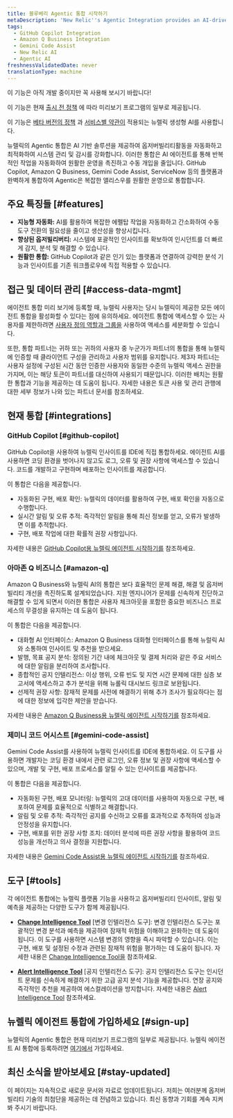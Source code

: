 ```yaml
---
title: 블루베리 Agentic 통합 시작하기
metaDescription: 'New Relic''s Agentic Integration provides an AI-driven solution to automate and optimize observability workflows, enhancing system management and monitoring'
tags:
  - GitHub Copilot Integration
  - Amazon Q Business Integration
  - Gemini Code Assist
  - New Relic AI
  - Agentic AI
freshnessValidatedDate: never
translationType: machine
---
```


<Callout title="시사">
  이 기능은 아직 개발 중이지만 꼭 사용해 보시기 바랍니다!

  이 기능은 현재 [출시 전 정책](/docs/licenses/license-information/referenced-policies/new-relic-pre-release-policy) 에 따라 미리보기 프로그램의 일부로 제공됩니다.

  이 기능은 [베타 버전의 정책](/docs/licenses/license-information/referenced-policies/new-relic-pre-release-policy) 과 [서비스별 약관이](https://newrelic.com/termsandconditions/service-specific) 적용되는 뉴렐릭 생성형 AI를 사용합니다.
</Callout>

뉴렐릭의 Agentic 통합은 AI 기반 솔루션을 제공하여 옵저버빌리티활동을 자동화하고 최적화하여 시스템 관리 및 감시를 강화합니다. 이러한 통합은 AI 에이전트를 통해 반복적인 작업을 자동화하여 원활한 운영을 촉진하고 수동 개입을 줄입니다. GitHub Copilot, Amazon Q Business, Gemini Code Assist, ServiceNow 등의 플랫폼과 완벽하게 통합하여 Agentic은 복잡한 앨리스우를 원활한 운영으로 통합합니다.

## 주요 특징들 [#features]

* **지능형 자동화:** AI를 활용하여 복잡한 에펠탑 작업을 자동화하고 간소화하여 수동 도구 전환의 필요성을 줄이고 생산성을 향상시킵니다.
* **향상된 옵저빌리버티:** 시스템에 포괄적인 인사이트를 확보하여 인시던트를 더 빠르게 감지, 분석 및 해결할 수 있습니다.
* **원활한 통합:** GitHub Copilot과 같은 인기 있는 플랫폼과 연결하여 강력한 분석 기능과 인사이트를 기존 워크플로우에 직접 적용할 수 있습니다.

## 접근 및 데이터 관리 [#access-data-mgmt]

에이전트 통합 미리 보기에 등록할 때, 뉴렐릭 사용자는 당시 뉴렐릭이 제공한 모든 에이전트 통합을 활성화할 수 있다는 점에 유의하세요. 에이전트 통합에 액세스할 수 있는 사용자를 제한하려면 [사용자 정의 역할과 그룹을](/docs/accounts/accounts-billing/new-relic-one-user-management/account-user-mgmt-tutorial/#roles) 사용하여 액세스를 세분화할 수 있습니다.

또한, 통합 파트너는 귀하 또는 귀하의 사용자 중 누군가가 파트너의 통합을 통해 뉴렐릭에 인증할 때 클라이언트 구성을 관리하고 사용자 범위를 유지합니다. 제3자 파트너는 사용자 설정에 구성된 시간 동안 인증한 사용자와 동일한 수준의 뉴렐릭 액세스 권한을 가지며, 이는 해당 토큰이 파트너를 대신하여 사용되기 때문입니다. 이러한 배치는 원활한 통합과 기능을 제공하는 데 도움이 됩니다. 자세한 내용은 토큰 사용 및 관리 관행에 대한 세부 정보가 나와 있는 파트너 문서를 참조하세요.

## 현재 통합 [#integrations]

### GitHub Copilot [#github-copilot]

GitHub Copilot을 사용하여 뉴렐릭 인사이트를 IDE에 직접 통합하세요. 에이전트 AI를 사용하면 코딩 환경을 벗어나지 않고도 로그, 오류 및 권장 사항에 액세스할 수 있습니다. 코드를 개발하고 구현하며 배포하는 인사이트를 제공합니다.

이 통합은 다음을 제공합니다.

* 자동화된 구현, 배포 확인: 뉴렐릭의 데이터를 활용하여 구현, 배포 확인을 자동으로 수행합니다.
* 실시간 알림 및 오류 추적: 즉각적인 알림을 통해 최신 정보를 얻고, 오류가 발생하면 이를 추적합니다.
* 구현, 배포 작업에 대한 확률적 권장 사항입니다.

자세한 내용은 [GitHub Copilot용 뉴렐릭 에이전트 시작하기를](/docs/agentic-ai/agentic-integration/github-copilot-integration) 참조하세요.

### 아마존 Q 비즈니스 [#amazon-q]

Amazon Q Business와 뉴렐릭 AI의 통합은 보다 효율적인 문제 해결, 해결 및 옵저버빌리티 개선을 촉진하도록 설계되었습니다. 지원 엔지니어가 문제를 신속하게 진단하고 해결할 수 있게 되면서 이러한 통합은 사용자 체크아웃을 포함한 중요한 비즈니스 프로세스의 무결성을 유지하는 데 도움이 됩니다.

이 통합은 다음을 제공합니다.

* 대화형 AI 인터페이스: Amazon Q Business 대화형 인터페이스를 통해 뉴럴릭 AI와 소통하여 인사이트 및 추천을 받으세요.
* 발행, 목표 공지 분석: 정의된 기간 내에 체크아웃 및 결제 처리와 같은 주요 서비스에 대한 알림을 분리하여 조사합니다.
* 종합적인 공지 인텔리전스: 이상 행위, 오류 빈도 및 지연 시간 문제에 대한 심층 보고서에 액세스하고 추가 분석을 위해 뉴롤릭 대시보드 링크로 보완됩니다.
* 선제적 권장 사항: 잠재적 문제를 사전에 해결하기 위해 추가 조사가 필요하다는 점에 대한 정보에 입각한 제안을 받습니다.

자세한 내용은 [Amazon Q Business용 뉴렐릭 에이전트 시작하기를](/docs/agentic-ai/agentic-integration/amazonq-integration) 참조하세요.

### 제미니 코드 어시스트 [#gemini-code-assist]

Gemini Code Assist를 사용하여 뉴렐릭 인사이트를 IDE에 통합하세요. 이 도구를 사용하면 개발자는 코딩 환경 내에서 관련 로그인, 오류 정보 및 권장 사항에 액세스할 수 있으며, 개발 및 구현, 배포 프로세스를 알릴 수 있는 인사이트를 제공합니다.

이 통합은 다음을 제공합니다.

* 자동화된 구현, 배포 모니터링: 뉴렐릭의 고대 데이터를 사용하여 자동으로 구현, 배포하여 문제를 효율적으로 식별하고 해결합니다.
* 알림 및 오류 추적: 즉각적인 공지를 수신하고 오류를 효과적으로 추적하여 성능과 안정성을 유지합니다.
* 구현, 배포를 위한 권장 사항 조치: 데이터 분석에 따른 권장 사항을 활용하여 코드 성능을 개선하고 의사 결정을 지원합니다.

자세한 내용은 [Gemini Code Assist용 뉴렐릭 에이전트 시작하기를](/docs/agentic-ai/agentic-integration/gemini-integration) 참조하세요.

## 도구 [#tools]

각 에이전트 통합에는 뉴렐릭 플랫폼 기능을 사용하고 옵저버빌리티 인사이트, 알림 및 예측을 제공하는 다양한 도구가 함께 제공됩니다.

* **[Change Intelligence Tool](/docs/agentic-ai/tools/change-intelligence-tool)** \[변경 인텔리전스 도구]: 변경 인텔리전스 도구는 포괄적인 변경 분석과 예측을 제공하여 잠재적 위험을 이해하고 완화하는 데 도움이 됩니다. 이 도구를 사용하면 시스템 변경의 영향을 즉시 파악할 수 있습니다. 이는 구현, 배포 및 설정된 수정과 관련된 잠재적 위험을 평가하는 데 도움이 됩니다. 자세한 내용은 [Change Intelligence Tool을](/docs/agentic-ai/tools/change-intelligence-tool) 참조하세요.

* **[Alert Intelligence Tool](/docs/agentic-ai/tools/alert-intelligence-tool)** \[공지 인텔리전스 도구]: 공지 인텔리전스 도구는 인시던트 문제를 신속하게 해결하기 위한 고급 공지 분석 기능을 제공합니다. 연장 공지와 즉각적인 추천을 제공하여 에스컬레이션을 방지합니다. 자세한 내용은 [Alert Intelligence Tool](/docs/agentic-ai/tools/alert-intelligence-tool) 참조하세요.

## 뉴렐릭 에이전트 통합에 가입하세요 [#sign-up]

뉴렐릭의 Agentic 통합은 현재 미리보기 프로그램의 일부로 제공됩니다. 뉴렐릭 에이전트 AI 통합에 등록하려면 [여기에서](https://one.newrelic.com/promotion-flow?state=d0158fb3-6148-4e91-cb2e-58c7af617432) 가입하세요.

## 최신 소식을 받아보세요 [#stay-updated]

이 페이지는 지속적으로 새로운 문서와 자료로 업데이트됩니다. 저희는 여러분께 옵저버빌리티 기술의 최첨단을 제공하는 데 전념하고 있습니다. 최신 동향과 기회를 계속 지켜봐 주시기 바랍니다.